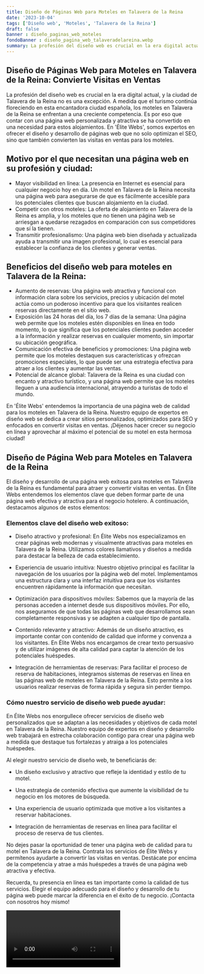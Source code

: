 ```yaml
---
title: Diseño de Páginas Web para Moteles en Talavera de la Reina
date: '2023-10-04'
tags: ['Diseño web', 'Moteles', 'Talavera de la Reina']
draft: false
banner : diseño_paginas_web_moteles
fondoBanner : diseño_pagina_web_talaveradelareina.webp
summary: La profesión del diseño web es crucial en la era digital actual, y la ciudad de Talavera de la Reina no es una excepción. A medida que el turismo continúa floreciendo en esta encantadora ciudad española, los moteles en Talavera de la Reina se enfrentan a una creciente competencia. Es por eso que contar con una página web personalizada y atractiva se ha convertido en una necesidad para estos alojamientos. En 'Élite Webs', somos expertos en ofrecer el diseño y desarrollo de páginas web que no solo optimizan el SEO, sino que también convierten las visitas en ventas para los moteles.
---
```


## Diseño de Páginas Web para Moteles en Talavera de la Reina: Convierte Visitas en Ventas

La profesión del diseño web es crucial en la era digital actual, y la ciudad de Talavera de la Reina no es una excepción. A medida que el turismo continúa floreciendo en esta encantadora ciudad española, los moteles en Talavera de la Reina se enfrentan a una creciente competencia. Es por eso que contar con una página web personalizada y atractiva se ha convertido en una necesidad para estos alojamientos. En 'Élite Webs', somos expertos en ofrecer el diseño y desarrollo de páginas web que no solo optimizan el SEO, sino que también convierten las visitas en ventas para los moteles.

## Motivo por el que necesitan una página web en su profesión y ciudad:

- Mayor visibilidad en línea: La presencia en Internet es esencial para cualquier negocio hoy en día. Un motel en Talavera de la Reina necesita una página web para asegurarse de que es fácilmente accesible para los potenciales clientes que buscan alojamiento en la ciudad.
- Competir con otros moteles: La oferta de alojamiento en Talavera de la Reina es amplia, y los moteles que no tienen una página web se arriesgan a quedarse rezagados en comparación con sus competidores que sí la tienen.
- Transmitir profesionalismo: Una página web bien diseñada y actualizada ayuda a transmitir una imagen profesional, lo cual es esencial para establecer la confianza de los clientes y generar ventas.

## Beneficios del diseño web para moteles en Talavera de la Reina:

- Aumento de reservas: Una página web atractiva y funcional con información clara sobre los servicios, precios y ubicación del motel actúa como un poderoso incentivo para que los visitantes realicen reservas directamente en el sitio web.
- Exposición las 24 horas del día, los 7 días de la semana: Una página web permite que los moteles estén disponibles en línea en todo momento, lo que significa que los potenciales clientes pueden acceder a la información y realizar reservas en cualquier momento, sin importar su ubicación geográfica.
- Comunicación efectiva de beneficios y promociones: Una página web permite que los moteles destaquen sus características y ofrezcan promociones especiales, lo que puede ser una estrategia efectiva para atraer a los clientes y aumentar las ventas.
- Potencial de alcance global: Talavera de la Reina es una ciudad con encanto y atractivo turístico, y una página web permite que los moteles lleguen a una audiencia internacional, atrayendo a turistas de todo el mundo.

En 'Élite Webs' entendemos la importancia de una página web de calidad para los moteles en Talavera de la Reina. Nuestro equipo de expertos en diseño web se dedica a crear sitios personalizados, optimizados para SEO y enfocados en convertir visitas en ventas. ¡Déjenos hacer crecer su negocio en línea y aprovechar al máximo el potencial de su motel en esta hermosa ciudad!

<GifSeo />

<Cta />

## Diseño de Página Web para Moteles en Talavera de la Reina

El diseño y desarrollo de una página web exitosa para moteles en Talavera de la Reina es fundamental para atraer y convertir visitas en ventas. En Élite Webs entendemos los elementos clave que deben formar parte de una página web efectiva y atractiva para el negocio hotelero. A continuación, destacamos algunos de estos elementos:

### Elementos clave del diseño web exitoso:

- Diseño atractivo y profesional: En Élite Webs nos especializamos en crear páginas web modernas y visualmente atractivas para moteles en Talavera de la Reina. Utilizamos colores llamativos y diseños a medida para destacar la belleza de cada establecimiento.

- Experiencia de usuario intuitiva: Nuestro objetivo principal es facilitar la navegación de los usuarios por la página web del motel. Implementamos una estructura clara y una interfaz intuitiva para que los visitantes encuentren rápidamente la información que necesitan.

- Optimización para dispositivos móviles: Sabemos que la mayoría de las personas acceden a internet desde sus dispositivos móviles. Por ello, nos aseguramos de que todas las páginas web que desarrollamos sean completamente responsivas y se adapten a cualquier tipo de pantalla.

- Contenido relevante y atractivo: Además de un diseño atractivo, es importante contar con contenido de calidad que informe y convenza a los visitantes. En Élite Webs nos encargamos de crear texto persuasivo y de utilizar imágenes de alta calidad para captar la atención de los potenciales huéspedes.

- Integración de herramientas de reservas: Para facilitar el proceso de reserva de habitaciones, integramos sistemas de reservas en línea en las páginas web de moteles en Talavera de la Reina. Esto permite a los usuarios realizar reservas de forma rápida y segura sin perder tiempo.

### Cómo nuestro servicio de diseño web puede ayudar:

En Élite Webs nos enorgullece ofrecer servicios de diseño web personalizados que se adaptan a las necesidades y objetivos de cada motel en Talavera de la Reina. Nuestro equipo de expertos en diseño y desarrollo web trabajará en estrecha colaboración contigo para crear una página web a medida que destaque tus fortalezas y atraiga a los potenciales huéspedes.

Al elegir nuestro servicio de diseño web, te beneficiarás de:

- Un diseño exclusivo y atractivo que refleje la identidad y estilo de tu motel.

- Una estrategia de contenido efectiva que aumente la visibilidad de tu negocio en los motores de búsqueda.

- Una experiencia de usuario optimizada que motive a los visitantes a reservar habitaciones.

- Integración de herramientas de reservas en línea para facilitar el proceso de reserva de tus clientes.

No dejes pasar la oportunidad de tener una página web de calidad para tu motel en Talavera de la Reina. Contrata los servicios de Élite Webs y permítenos ayudarte a convertir las visitas en ventas. Destácate por encima de la competencia y atrae a más huéspedes a través de una página web atractiva y efectiva.

Recuerda, tu presencia en línea es tan importante como la calidad de tus servicios. Elegir el equipo adecuado para el diseño y desarrollo de tu página web puede marcar la diferencia en el éxito de tu negocio. ¡Contacta con nosotros hoy mismo!

<Video />

<CtaBot job='Moteles' city='Talavera de la Reina'/>

<Gmaps query='Talavera de la Reina+españa+maps' />